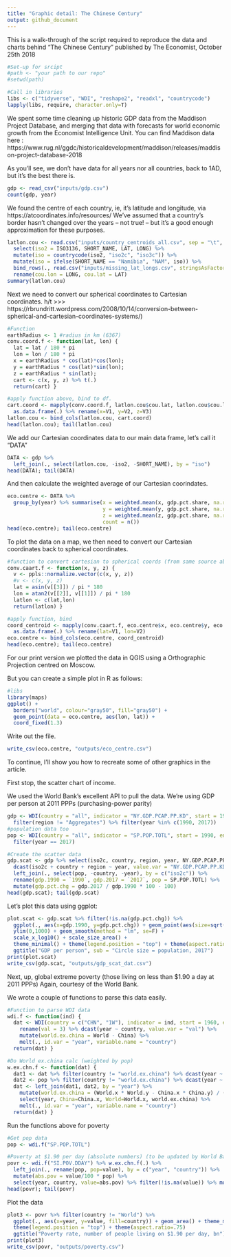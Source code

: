 ```yaml
---
title: "Graphic detail: The Chinese Century"
output: github_document
---
```


This is a  walk-through of the script required to reproduce the data and charts behind "The Chinese Century" published by The Economist, October 25th 2018

```r

#Set-up for srcipt 
#path <- "your path to our repo"
#setwd(path)

#Call in libraries
libs <- c("tidyverse", "WDI", "reshape2", "readxl", "countrycode")
lapply(libs, require, character.only=T)
```


We spent some time cleaning up historic GDP data from the Maddison Project Database, and merging that data with forecasts for world economic growth from the Economist Intelligence Unit. 
You can find Maddison data here : 
https://www.rug.nl/ggdc/historicaldevelopment/maddison/releases/maddison-project-database-2018

As you'll see, we don't have data for all years nor all countries, back to 1AD, but it's the best there is. 


```r
gdp <- read_csv("inputs/gdp.csv")
count(gdp, year)
```

We found the centre of each country, ie, it's latitude and longitude, via https://atcoordinates.info/resources/
We've assumed that a country's border hasn't changed over the years -- not true! -- but it's a good enough approximation for these purposes. 

```r
latlon.cou <- read.csv("inputs/country_centroids_all.csv", sep = "\t", stringsAsFactors = F) %>%
  select(iso2 = ISO3136, SHORT_NAME, LAT, LONG) %>%
  mutate(iso = countrycode(iso2, "iso2c", "iso3c")) %>%
  mutate(iso = ifelse(SHORT_NAME == "Namibia", "NAM", iso)) %>%
  bind_rows(., read.csv("inputs/missing_lat_longs.csv", stringsAsFactors=F)) %>% #add in missing lat~longs
  rename(cou.lon = LONG, cou.lat = LAT)
summary(latlon.cou)

```

Next we need to convert our spherical coordinates to Cartesian coordinates. 
h/t >>> https://rbrundritt.wordpress.com/2008/10/14/conversion-between-spherical-and-cartesian-coordinates-systems/)

```r

#Function 
earthRadius <- 1 #radius in km (6367)
conv.coord.f <- function(lat, lon) { 
  lat = lat / 180 * pi
  lon = lon / 180 * pi
  x = earthRadius * cos(lat)*cos(lon);
  y = earthRadius * cos(lat)*sin(lon);
  z = earthRadius * sin(lat);
  cart <- c(x, y, z) %>% t(.)
  return(cart) }

#apply function above, bind to df. 
cart.coord <- mapply(conv.coord.f, latlon.cou$cou.lat, latlon.cou$cou.lon) %>% t(.) %>% 
  as.data.frame(.) %>% rename(x=V1, y=V2, z=V3)
latlon.cou <- bind_cols(latlon.cou, cart.coord)
head(latlon.cou); tail(latlon.cou)

```


We add our Cartesian coordinates data to our main data frame, let's call it "DATA"
```r
DATA <- gdp %>%
  left_join(., select(latlon.cou, -iso2, -SHORT_NAME), by = "iso")
head(DATA); tail(DATA)
```


And then calculate the weighted average of our Cartesian coorindates. 
```r
eco.centre <- DATA %>% 
  group_by(year) %>% summarise(x = weighted.mean(x, gdp.pct.share, na.rm=T),
                               y = weighted.mean(y, gdp.pct.share, na.rm=T),
                               z = weighted.mean(z, gdp.pct.share, na.rm=T), 
                               count = n()) 
head(eco.centre); tail(eco.centre)
```


To plot the data on a map, we then need to convert our Cartesian coordinates back to spherical coordinates. 
```r
#function to convert cartesian to spherical coords (from same source above)
conv.caart.f <- function(x, y, z) {
  v <- ppls::normalize.vector(c(x, y, z))
  #v <- c(x, y, z)
  lat = asin(v[[3]]) / pi * 180
  lon = atan2(v[[2]], v[[1]]) / pi * 180
  latlon <- c(lat,lon)
  return(latlon) }

#apply function, bind
coord_centroid <- mapply(conv.caart.f, eco.centre$x, eco.centre$y, eco.centre$z) %>% t(.) %>% 
  as.data.frame(.) %>% rename(lat=V1, lon=V2)
eco.centre <- bind_cols(eco.centre, coord_centroid)
head(eco.centre); tail(eco.centre)

```


For our print version we plotted the data in QGIS using a Orthographic Projection centred on Moscow. 

But you can create a simple plot in R as follows: 

```r
#libs 
library(maps)
ggplot() +
  borders("world", colour="gray50", fill="gray50") +
  geom_point(data = eco.centre, aes(lon, lat)) +
  coord_fixed(1.3)

```

Write out the file. 

```r
write_csv(eco.centre, "outputs/eco_centre.csv")
```


To continue, I'll show you how to recreate some of other graphics in the article. 

First stop, the scatter chart of income. 

We used the World Bank's excellent API to pull the data. 
We're using GDP per person at 2011 PPPs (purchasing-power parity)

```r
gdp <- WDI(country = "all", indicator = "NY.GDP.PCAP.PP.KD", start = 1990, end = 2018, extra = T, cache = NULL) %>%
  filter(region != "Aggregates") %>% filter(year %in% c(1990, 2017))
#population data too
pop <- WDI(country = "all", indicator = "SP.POP.TOTL", start = 1990, end = 2018, extra = F, cache = NULL) %>% 
  filter(year == 2017)

#Create the scatter data
gdp.scat <- gdp %>% select(iso2c, country, region, year, NY.GDP.PCAP.PP.KD) %>%
  dcast(iso2c + country + region ~ year, value.var = "NY.GDP.PCAP.PP.KD") %>%
  left_join(., select(pop, -country, -year), by = c("iso2c")) %>%
  rename(gdp.1990 = `1990`, gdp.2017 = `2017`, pop = SP.POP.TOTL) %>% 
  mutate(gdp.pct.chg = gdp.2017 / gdp.1990 * 100 - 100)
head(gdp.scat); tail(gdp.scat)
```


Let's plot this data using ggplot:


```r
plot.scat <- gdp.scat %>% filter(!is.na(gdp.pct.chg)) %>%
  ggplot(., aes(x=gdp.1990, y=gdp.pct.chg)) + geom_point(aes(size=sqrt(pop))) + 
  ylim(0,1000) + geom_smooth(method = "lm", se=F) + 
  scale_x_log10() + scale_size_area() +
  theme_minimal() + theme(legend.position = "top") + theme(aspect.ratio = 1) + 
  ggtitle("GDP per person", sub = "Circle size = population, 2017")
print(plot.scat)
write_csv(gdp.scat, "outputs/gdp_scat_dat.csv")
```


Next, up, global extreme poverty (those living on less than $1.90 a day at 2011 PPPs)
Again, courtesy of the World Bank. 

We wrote a couple of functions to parse this data easily. 

```r
#Function to parse WDI data
wdi.f <- function(ind) {
  dat <- WDI(country = c("CHN", "1W"), indicator = ind, start = 1960, end = 2018, extra = F, cache = NULL) %>%
    rename(val = 3) %>% dcast(year ~ country, value.var = "val") %>%
    mutate(world.ex.china = World - China) %>%
    melt(., id.var = "year", variable.name = "country") 
  return(dat) }

#Do World ex.china calc (weighted by pop)
w.ex.chn.f <- function(dat) {
  dat1 <- dat %>% filter(country != "world.ex.china") %>% dcast(year ~ country, value.var = "value") 
  dat2 <- pop %>% filter(country != "world.ex.china") %>% dcast(year ~ country, value.var = "value") 
  dat <- left_join(dat1, dat2, by = "year") %>% 
    mutate(world.ex.china = (World.x * World.y - China.x * China.y) / (World.y - China.y)) %>%
    select(year, China=China.x, World=World.x, world.ex.china) %>%
    melt(., id.var = "year", variable.name = "country")
  return(dat) }

```


Run the functions above for poverty

```r

#Get pop data
pop <- wdi.f("SP.POP.TOTL") 

#Poverty at $1.90 per day (absolute numbers) (to be updated by World Bank on Oct 17th)
povr <- wdi.f("SI.POV.DDAY") %>% w.ex.chn.f(.) %>%
  left_join(., rename(pop, pop=value), by = c("year", "country")) %>%
  mutate(abs.pov = value/100 * pop) %>% 
  select(year, country, value=abs.pov) %>% filter(!is.na(value)) %>% mutate(value = value/10^9)
head(povr); tail(povr)

```


Plot the data

```r
plot3 <- povr %>% filter(country != "World") %>%
  ggplot(., aes(x=year, y=value, fill=country)) + geom_area() + theme_minimal() + 
  theme(legend.position = "top") + theme(aspect.ratio=.75)
  ggtitle("Poverty rate, number of people living on $1.90 per day, bn")
print(plot3)
write_csv(povr, "outputs/poverty.csv")
```

<ends>





